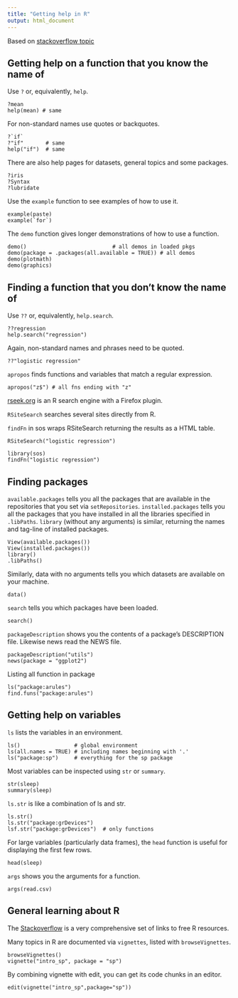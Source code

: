 ```yaml
---
title: "Getting help in R"
output: html_document
---
```


Based on [stackoverflow topic](http://stackoverflow.com/questions/15289995/how-to-get-help-in-r)

## Getting help on a function that you know the name of

Use `?` or, equivalently, `help`.

```
?mean
help(mean) # same
```

For non-standard names use quotes or backquotes.

```
?`if`
?"if"       # same
help("if")  # same
```

There are also help pages for datasets, general topics and some packages.

```
?iris
?Syntax
?lubridate    
```

Use the `example` function to see examples of how to use it.

```
example(paste)
example(`for`)
```

The `demo` function gives longer demonstrations of how to use a function.

```
demo()                           # all demos in loaded pkgs
demo(package = .packages(all.available = TRUE)) # all demos
demo(plotmath)
demo(graphics)
```

## Finding a function that you don't know the name of

Use `??` or, equivalently, `help.search`.

```
??regression
help.search("regression")
```

Again, non-standard names and phrases need to be quoted.
```
??"logistic regression"
```

`apropos` finds functions and variables that match a regular expression.

```
apropos("z$") # all fns ending with "z"
```

[rseek.org](http://rseek.org) is an R search engine with a Firefox plugin.

`RSiteSearch` searches several sites directly from R.

`findFn` in sos wraps RSiteSearch returning the results as a HTML table.

```
RSiteSearch("logistic regression")

library(sos)
findFn("logistic regression")
```

## Finding packages

`available.packages` tells you all the packages that are available in the repositories that you set via `setRepositories`. `installed.packages` tells you all the packages that you have installed in all the libraries specified in `.libPaths`. `library` (without any arguments) is similar, returning the names and tag-line of installed packages.
```
View(available.packages())
View(installed.packages())
library()
.libPaths()
```
Similarly, data with no arguments tells you which datasets are available on your machine.
```
data()
```
`search` tells you which packages have been loaded.

```
search()
```

`packageDescription` shows you the contents of a package's DESCRIPTION file. Likewise news read the NEWS file.

```
packageDescription("utils")    
news(package = "ggplot2")
```

Listing all function in package
```
ls("package:arules")
find.funs("package:arules")
```

## Getting help on variables

`ls` lists the variables in an environment.

```
ls()                 # global environment
ls(all.names = TRUE) # including names beginning with '.'
ls("package:sp")     # everything for the sp package
```

Most variables can be inspected using `str` or `summary`.

```
str(sleep)
summary(sleep)
```

`ls.str` is like a combination of ls and str.

```
ls.str()
ls.str("package:grDevices")
lsf.str("package:grDevices")  # only functions    
```

For large variables (particularly data frames), the `head` function is useful for displaying the first few rows.

```
head(sleep)
```

`args` shows you the arguments for a function.

```
args(read.csv)
```

## General learning about R

The [Stackoverflow](https://stackoverflow.com/tags/r/info) is a very comprehensive set of links to free R resources.

Many topics in R are documented via `vignettes`, listed with `browseVignettes`.

```
browseVignettes()
vignette("intro_sp", package = "sp")
```

By combining vignette with edit, you can get its code chunks in an editor.

```
edit(vignette("intro_sp",package="sp"))    
```
